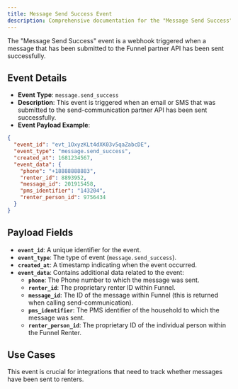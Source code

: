 ```yaml
---
title: Message Send Success Event
description: Comprehensive documentation for the "Message Send Success" webhook event, detailing its purpose, payload, and use cases for seamless integration within the Funnel Leasing platform.
---
```


The "Message Send Success" event is a webhook triggered when a message that has been submitted to the Funnel partner API has been sent successfully.

## Event Details

- **Event Type**: `message.send_success`
- **Description**: This event is triggered when an email or SMS that was submitted to the send-communication partner API has been sent successfully.
- **Event Payload Example**:

```json
{
  "event_id": "evt_1OxyzKLt4dXK03v5qaZabcDE",
  "event_type": "message.send_success",
  "created_at": 1681234567,
  "event_data": {
    "phone": "+18888888883", 
    "renter_id": 8893952, 
    "message_id": 201915458, 
    "pms_identifier": "143204", 
    "renter_person_id": 9756434
  }
}
```

## Payload Fields

- **`event_id`**: A unique identifier for the event.
- **`event_type`**: The type of event (`message.send_success`).
- **`created_at`**: A timestamp indicating when the event occurred.
- **`event_data`**: Contains additional data related to the event:
  - **`phone`**: The Phone number to which the message was sent.
  - **`renter_id`**: The proprietary renter ID within Funnel.
  - **`message_id`**: The ID of the message within Funnel (this is returned when calling send-communication).
  - **`pms_identifier`**: The PMS identifier of the household to which the message was sent.
  - **`renter_person_id`**: The proprietary ID of the individual person within the Funnel Renter.

## Use Cases

This event is crucial for integrations that need to track whether messages have been sent to renters.